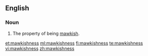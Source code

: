 ==English==
===Noun===
{{en-noun|~|es}}

# The property of being [[mawkish]].

[[et:mawkishness]]
[[ml:mawkishness]]
[[fi:mawkishness]]
[[te:mawkishness]]
[[vi:mawkishness]]
[[zh:mawkishness]]